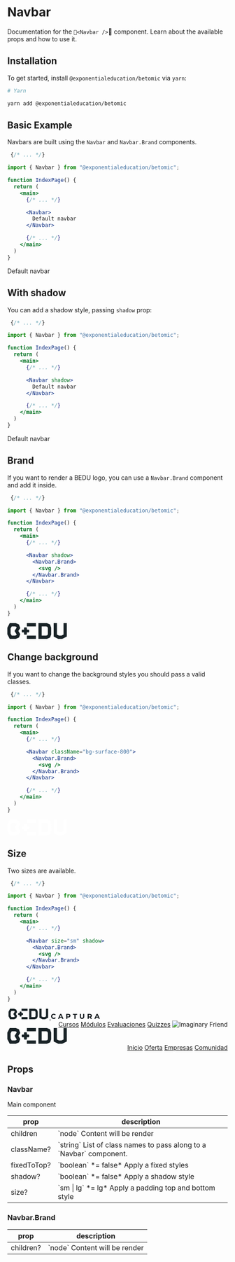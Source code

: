 
# Navbar

Documentation for the `<Navbar />` component. Learn about the available props and how to use it.

## Installation

To get started, install `@exponentialeducation/betomic` via `yarn`:

```bash
# Yarn

yarn add @exponentialeducation/betomic
```

## Basic Example

Navbars are built using the `Navbar` and `Navbar.Brand` components.

```jsx highlight=3,10-12
 {/* ... */}

import { Navbar } from "@exponentialeducation/betomic";

function IndexPage() {
  return (
    <main>
      {/* ... */}

      <Navbar>
        Default navbar
      </Navbar>

      {/* ... */}
    </main>
  )
}
```

<div>
  <Navbar>
    Default navbar
  </Navbar>
</div>

## With shadow

You can add a shadow style, passing `shadow` prop:

```jsx highlight=3,10
 {/* ... */}

import { Navbar } from "@exponentialeducation/betomic";

function IndexPage() {
  return (
    <main>
      {/* ... */}

      <Navbar shadow>
        Default navbar
      </Navbar>

      {/* ... */}
    </main>
  )
}
```
<div>
  <Navbar shadow>
    Default navbar
  </Navbar>
</div>

## Brand

If you want to render a BEDU logo, you can use a `Navbar.Brand` component and add it inside.

```jsx highlight=3,11-13
 {/* ... */}

import { Navbar } from "@exponentialeducation/betomic";

function IndexPage() {
  return (
    <main>
      {/* ... */}

      <Navbar shadow>
        <Navbar.Brand>
          <svg />
        </Navbar.Brand>
      </Navbar>

      {/* ... */}
    </main>
  )
}
```

<div>
  <Navbar shadow>
    <Navbar.Brand>
      <a href="https://bedu.org" aria-label="BEDU"><svg viewBox="0 0 136 36" width="136" height="36" fill="none" xmlns="http://www.w3.org/2000/svg" className="w-30 h-8 lg:w-34 lg:h-9"><path d="M91.831 27.376l-2.853 1.196H78.576V7.408h10.441l2.64 1.196 1.067 2.894.02 13.254-.913 2.624zm5.764-24.328L90.53.0H71.124v24.752l.02 11.229h19.484l7.2-3.164 2.425-6.772-.019-15.84-2.64-7.157zM20.726 27.299l-2.833 1.273h-7.88L7.472 23.77V12.231l2.543-4.804h7.898l2.64 1.119.679 1.832-4.774 7.679 4.812 7.698-.543 1.543zm8.772-16.11L26.47 2.972 19.445.0H5.511L0 10.399V25.6L5.511 36h13.992l7.2-3.241 2.814-7.852-4.27-6.83 4.25-6.887zM128.529.0v26.18l-4.852 2.392h-5.376l-4.851-2.392V0h-7.472v30.656l10.48 5.325h9.063L136 30.656V0h-7.471zM65.36.0H44.674v7.408h20.688V0zm0 28.572H44.674v7.409h20.688v-7.409zM49.913 20.2v-4.206l-1.125-1.1-4.134-.02v-4.109l-1.126-1.1h-4.21l-1.126 1.12-.02 4.09-4.114.019-1.125 1.1v4.205l1.106 1.12h3.144l.99-.02.019.984v3.145l1.125 1.119h4.212l1.125-1.12V21.3l4.134.02 1.125-1.12z" fill="#182226"></path></svg></a>
    </Navbar.Brand>
  </Navbar>
</div>

## Change background

If you want to change the background styles you should pass a valid classes.

```jsx highlight=3,10
 {/* ... */}

import { Navbar } from "@exponentialeducation/betomic";

function IndexPage() {
  return (
    <main>
      {/* ... */}

      <Navbar className="bg-surface-800">
        <Navbar.Brand>
          <svg />
        </Navbar.Brand>
      </Navbar>

      {/* ... */}
    </main>
  )
}
```

<div>
  <Navbar className="bg-surface-800">
    <Navbar.Brand>
      <a href="https://bedu.org" aria-label="BEDU"><svg viewBox="0 0 136 36" width="136" height="36" fill="none" xmlns="http://www.w3.org/2000/svg" className="w-30 h-8 lg:w-34 lg:h-9"><path d="M91.831 27.376l-2.853 1.196H78.576V7.408h10.441l2.64 1.196 1.067 2.894.02 13.254-.913 2.624zm5.764-24.328L90.53.0H71.124v24.752l.02 11.229h19.484l7.2-3.164 2.425-6.772-.019-15.84-2.64-7.157zM20.726 27.299l-2.833 1.273h-7.88L7.472 23.77V12.231l2.543-4.804h7.898l2.64 1.119.679 1.832-4.774 7.679 4.812 7.698-.543 1.543zm8.772-16.11L26.47 2.972 19.445.0H5.511L0 10.399V25.6L5.511 36h13.992l7.2-3.241 2.814-7.852-4.27-6.83 4.25-6.887zM128.529.0v26.18l-4.852 2.392h-5.376l-4.851-2.392V0h-7.472v30.656l10.48 5.325h9.063L136 30.656V0h-7.471zM65.36.0H44.674v7.408h20.688V0zm0 28.572H44.674v7.409h20.688v-7.409zM49.913 20.2v-4.206l-1.125-1.1-4.134-.02v-4.109l-1.126-1.1h-4.21l-1.126 1.12-.02 4.09-4.114.019-1.125 1.1v4.205l1.106 1.12h3.144l.99-.02.019.984v3.145l1.125 1.119h4.212l1.125-1.12V21.3l4.134.02 1.125-1.12z" fill="#FFF"></path></svg></a>
    </Navbar.Brand>
  </Navbar>
</div>

## Size

Two sizes are available.

```jsx highlight=3,10
 {/* ... */}

import { Navbar } from "@exponentialeducation/betomic";

function IndexPage() {
  return (
    <main>
      {/* ... */}

      <Navbar size="sm" shadow>
        <Navbar.Brand>
          <svg />
        </Navbar.Brand>
      </Navbar>

      {/* ... */}
    </main>
  )
}
```

<div className="grid gap-5 grid-cols-1">
  <Navbar size="sm" shadow>
    <Navbar.Brand>
      <div className="flex items-center py-1">
        <a href="https://bedu.org" aria-label="BEDU">
          <svg viewBox="0 0 136 36" width="96" height="24" fill="none" xmlns="http://www.w3.org/2000/svg"><path d="M91.831 27.376l-2.853 1.196H78.576V7.408h10.441l2.64 1.196 1.067 2.894.02 13.254-.913 2.624zm5.764-24.328L90.53.0H71.124v24.752l.02 11.229h19.484l7.2-3.164 2.425-6.772-.019-15.84-2.64-7.157zM20.726 27.299l-2.833 1.273h-7.88L7.472 23.77V12.231l2.543-4.804h7.898l2.64 1.119.679 1.832-4.774 7.679 4.812 7.698-.543 1.543zm8.772-16.11L26.47 2.972 19.445.0H5.511L0 10.399V25.6L5.511 36h13.992l7.2-3.241 2.814-7.852-4.27-6.83 4.25-6.887zM128.529.0v26.18l-4.852 2.392h-5.376l-4.851-2.392V0h-7.472v30.656l10.48 5.325h9.063L136 30.656V0h-7.471zM65.36.0H44.674v7.408h20.688V0zm0 28.572H44.674v7.409h20.688v-7.409zM49.913 20.2v-4.206l-1.125-1.1-4.134-.02v-4.109l-1.126-1.1h-4.21l-1.126 1.12-.02 4.09-4.114.019-1.125 1.1v4.205l1.106 1.12h3.144l.99-.02.019.984v3.145l1.125 1.119h4.212l1.125-1.12V21.3l4.134.02 1.125-1.12z" fill="#182226"></path></svg>
        </a>
        <svg width="112" height="13" viewBox="0 0 112 13" fill="none" className="ml-6" xmlns="http://www.w3.org/2000/svg"><path d="M6.064 12.145c-1.141 0-2.176-.245-3.104-.736A5.703 5.703 0 0 1 .784 9.345C.261 8.46 0 7.462 0 6.353c0-1.11.261-2.101.784-2.976A5.549 5.549 0 0 1 2.96 1.313C3.888.812 4.928.56 6.08.56c.97 0 1.845.17 2.624.512.79.341 1.45.832 1.984 1.472L9.024 4.08c-.757-.875-1.696-1.312-2.816-1.312-.693 0-1.312.155-1.856.464-.544.299-.97.72-1.28 1.264-.299.544-.448 1.163-.448 1.856 0 .693.15 1.312.448 1.856.31.544.736.97 1.28 1.28.544.299 1.163.448 1.856.448 1.12 0 2.059-.443 2.816-1.328l1.664 1.536a5.186 5.186 0 0 1-1.984 1.488c-.79.341-1.67.512-2.64.512ZM24.716 9.553h-5.2l-.992 2.4h-2.656L20.86.753h2.56l5.008 11.2h-2.72l-.992-2.4ZM23.9 7.585l-1.776-4.288-1.776 4.288H23.9ZM39.558.753c.992 0 1.85.165 2.576.496.736.33 1.301.8 1.696 1.408.394.608.592 1.328.592 2.16 0 .821-.198 1.541-.592 2.16-.395.608-.96 1.077-1.696 1.408-.726.32-1.584.48-2.576.48h-2.256v3.088H34.71V.753h4.848Zm-.144 6c.778 0 1.37-.165 1.776-.496.405-.341.608-.821.608-1.44 0-.63-.203-1.11-.608-1.44-.406-.341-.998-.512-1.776-.512h-2.112v3.888h2.112ZM53.4 2.865h-3.584V.753h9.76v2.112h-3.584v9.088H53.4V2.865ZM70.879 12.145c-1.6 0-2.848-.443-3.744-1.328-.886-.885-1.328-2.15-1.328-3.792V.753h2.592v6.176c0 2.005.832 3.008 2.496 3.008.81 0 1.43-.24 1.856-.72.426-.49.64-1.253.64-2.288V.753h2.56v6.272c0 1.643-.448 2.907-1.344 3.792-.886.885-2.128 1.328-3.728 1.328ZM90.768 11.953l-2.16-3.12h-2.384v3.12h-2.592V.753h4.848c.992 0 1.85.165 2.576.496.736.33 1.302.8 1.696 1.408.395.608.592 1.328.592 2.16 0 .832-.203 1.552-.608 2.16-.395.597-.96 1.056-1.696 1.376l2.512 3.6h-2.784Zm-.048-7.136c0-.63-.203-1.11-.608-1.44-.405-.341-.997-.512-1.776-.512h-2.112v3.904h2.112c.779 0 1.37-.17 1.776-.512.406-.341.608-.821.608-1.44ZM107.894 9.553h-5.2l-.992 2.4h-2.656l4.992-11.2h2.56l5.008 11.2h-2.72l-.992-2.4Zm-.816-1.968-1.776-4.288-1.776 4.288h3.552Z" fill="#0F1519"/></svg>
      </div>
    </Navbar.Brand>
    <Nav align="right" className="font-montserrat font-bold navigation-header">
      <Nav.Item>
        <a href="#" className="py-2 px-2 rounded text-surface-600 active transition ease-in-out duration-150 no-underline">Cursos</a>
      </Nav.Item>
      <Nav.Item>
        <a href="#" className="ml-3 py-2 px-2 rounded text-surface-600 transition ease-in-out duration-150 no-underline">Módulos</a>
      </Nav.Item>
      <Nav.Item>
        <a href="#" className="ml-3 py-2 px-2 rounded text-surface-600 transition ease-in-out duration-150 no-underline">Evaluaciones</a>
      </Nav.Item>
      <Nav.Item>
        <a href="#" className="ml-3 mr-6 py-2 px-2 rounded text-surface-600 transition ease-in-out duration-150 no-underline">Quizzes</a>
      </Nav.Item>
      <Avatar size="xs">
        <img
          src="https://picturepan2.github.io/spectre/img/avatar-1.png"
          alt="Imaginary Friend"/>
      </Avatar>
    </Nav>
  </Navbar>

  <Navbar shadow>
    <Navbar.Brand>
      <a href="https://bedu.org" aria-label="BEDU"><svg viewBox="0 0 136 36" width="136" height="36" fill="none" xmlns="http://www.w3.org/2000/svg" className="w-30 h-8 lg:w-34 lg:h-9"><path d="M91.831 27.376l-2.853 1.196H78.576V7.408h10.441l2.64 1.196 1.067 2.894.02 13.254-.913 2.624zm5.764-24.328L90.53.0H71.124v24.752l.02 11.229h19.484l7.2-3.164 2.425-6.772-.019-15.84-2.64-7.157zM20.726 27.299l-2.833 1.273h-7.88L7.472 23.77V12.231l2.543-4.804h7.898l2.64 1.119.679 1.832-4.774 7.679 4.812 7.698-.543 1.543zm8.772-16.11L26.47 2.972 19.445.0H5.511L0 10.399V25.6L5.511 36h13.992l7.2-3.241 2.814-7.852-4.27-6.83 4.25-6.887zM128.529.0v26.18l-4.852 2.392h-5.376l-4.851-2.392V0h-7.472v30.656l10.48 5.325h9.063L136 30.656V0h-7.471zM65.36.0H44.674v7.408h20.688V0zm0 28.572H44.674v7.409h20.688v-7.409zM49.913 20.2v-4.206l-1.125-1.1-4.134-.02v-4.109l-1.126-1.1h-4.21l-1.126 1.12-.02 4.09-4.114.019-1.125 1.1v4.205l1.106 1.12h3.144l.99-.02.019.984v3.145l1.125 1.119h4.212l1.125-1.12V21.3l4.134.02 1.125-1.12z" fill="#182226"></path></svg></a>
    </Navbar.Brand>
    <Nav align="right" className="font-montserrat font-bold navigation-header">
      <Nav.Item>
        <a href="#" className="py-2 px-2 rounded text-surface-600 active transition ease-in-out duration-150 no-underline">Inicio</a>
      </Nav.Item>
      <Nav.Item>
        <a href="#" className="ml-3 py-2 px-2 rounded text-surface-600 transition ease-in-out duration-150 no-underline">Oferta</a>
      </Nav.Item>
      <Nav.Item>
        <a href="#" className="ml-3 py-2 px-2 rounded text-surface-600 transition ease-in-out duration-150 no-underline">Empresas</a>
      </Nav.Item>
      <Nav.Item>
        <a href="#" className="ml-3 py-2 px-2 rounded text-surface-600 transition ease-in-out duration-150 no-underline">Comunidad</a>
      </Nav.Item>
    </Nav>
  </Navbar>
</div>

## Props

### Navbar

Main component

<table className="min-w-full divide-y divide-gray-200">
  <thead>
    <tr>
      <th scope="col" className="border-l-0 border-r-0 px-6 py-3 text-left text-xs font-medium text-gray-500 uppercase tracking-wider">
        prop
      </th>
      <th scope="col" className="border-l-0 border-r-0 px-6 py-3 text-left text-xs font-medium text-gray-500 uppercase tracking-wider">
        description
      </th>
    </tr>
  </thead>
  <tbody className="divide-y divide-gray-200">
    <tr>
      <td className="border-l-0 border-r-0 px-6 py-4 text-sm font-medium text-gray-500">
        children
      </td>
      <td className="border-l-0 border-r-0 px-6 py-4 text-sm font-medium text-gray-500">
        `node` <span className="block">Content will be render</span>
      </td>
    </tr>
    <tr>
      <td className="border-l-0 border-r-0 px-6 py-4 text-sm font-medium text-gray-500">
        className?
      </td>
      <td className="border-l-0 border-r-0 px-6 py-4 text-sm font-medium text-gray-500">
        `string` <span className="block">List of class names to pass along to a `Navbar` component.</span>
      </td>
    </tr>
    <tr>
      <td className="border-l-0 border-r-0 px-6 py-4 text-sm font-medium text-gray-500">
        fixedToTop?
      </td>
      <td className="border-l-0 border-r-0 px-6 py-4 text-sm font-medium text-gray-500">
        `boolean` *= false* <span className="block">Apply a fixed styles</span>
      </td>
    </tr>
    <tr>
      <td className="border-l-0 border-r-0 px-6 py-4 text-sm font-medium text-gray-500">
        shadow?
      </td>
      <td className="border-l-0 border-r-0 px-6 py-4 text-sm font-medium text-gray-500">
        `boolean` *= false* <span className="block">Apply a shadow style</span>
      </td>
    </tr>
    <tr>
      <td className="border-l-0 border-r-0 px-6 py-4 text-sm font-medium text-gray-500">
        size?
      </td>
      <td className="border-l-0 border-r-0 px-6 py-4 text-sm font-medium text-gray-500">
        `sm | lg` *= lg* <span className="block">Apply a padding top and bottom style</span>
      </td>
    </tr>
  </tbody>
</table>

### Navbar.Brand

<table className="min-w-full divide-y divide-gray-200">
  <thead>
    <tr>
      <th scope="col" className="border-l-0 border-r-0 px-6 py-3 text-left text-xs font-medium text-gray-500 uppercase tracking-wider">
        prop
      </th>
      <th scope="col" className="border-l-0 border-r-0 px-6 py-3 text-left text-xs font-medium text-gray-500 uppercase tracking-wider">
        description
      </th>
    </tr>
  </thead>
  <tbody className="divide-y divide-gray-200">
    <tr>
      <td className="border-l-0 border-r-0 px-6 py-4 text-sm font-medium text-gray-500">
        children?
      </td>
      <td className="border-l-0 border-r-0 px-6 py-4 text-sm font-medium text-gray-500">
        `node` <span className="block">Content will be render</span>
      </td>
    </tr>
  </tbody>
</table>